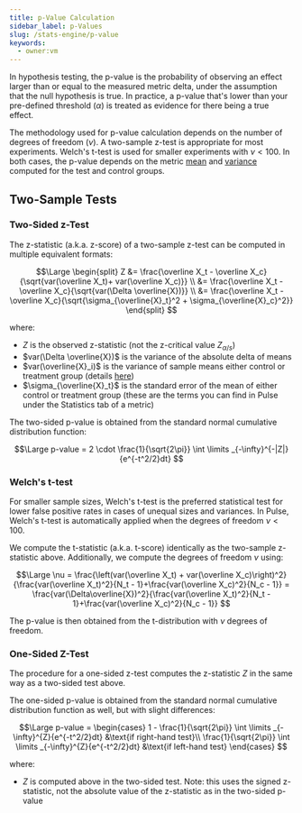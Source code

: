 ```yaml
---
title: p-Value Calculation
sidebar_label: p-Values
slug: /stats-engine/p-value
keywords:
  - owner:vm
---
```


In hypothesis testing, the p-value is the probability of observing an effect larger than or equal to the measured metric delta, under the assumption that the null hypothesis is true.  In practice, a p-value that's lower than your pre-defined threshold ($\alpha$) is treated as evidence for there being a true effect.

The methodology used for p-value calculation depends on the number of degrees of freedom ($\nu$).  A two-sample z-test is appropriate for most experiments.  Welch's t-test is used for smaller experiments with $\nu < 100$.  In both cases, the p-value depends on the metric [mean](/stats-engine/metric-deltas) and [variance](/stats-engine/variance) computed for the test and control groups.

## Two-Sample Tests

### Two-Sided z-Test

The z-statistic (a.k.a. z-score) of a two-sample z-test can be computed in multiple equivalent formats:

$$\Large
\begin{split}
Z &= \frac{\overline X_t - \overline X_c}{\sqrt{var(\overline X_t)+ var(\overline X_c)}} \\
&= \frac{\overline X_t - \overline X_c}{\sqrt{var(\Delta \overline{X})}} \\
&= \frac{\overline X_t - \overline X_c}{\sqrt{\sigma_{\overline{X}_t}^2 + \sigma_{\overline{X}_c}^2}}
\end{split}
$$

where:

- $Z$ is the observed z-statistic (not the z-critical value $Z_{\alpha/s}$)
- $var(\Delta \overline{X})$ is the variance of the absolute delta of means
- $var(\overline{X}_i)$ is the variance of sample means either control or treatment group (details [here](/stats-engine/variance))
- $\sigma_{\overline{X}_t}$ is the standard error of the mean of either control or treatment group (these are the terms you can find in Pulse under the Statistics tab of a metric)

The two-sided p-value is obtained from the standard normal cumulative distribution function:

$$\Large
p-value = 2 \cdot \frac{1}{\sqrt{2\pi}} \int \limits _{-\infty}^{-|Z|}{e^{-t^2/2}dt}
$$

### Welch's t-test

For smaller sample sizes, Welch's t-test is the preferred statistical test for lower false positive rates in cases of unequal sizes and variances.  In Pulse, Welch's t-test is automatically applied when the degrees of freedom $\nu < 100$.  

We compute the t-statistic (a.k.a. t-score) identically as the two-sample z-statistic above.  Additionally, we compute the degrees of freedom $\nu$ using:

$$\Large
\nu = \frac{\left(var(\overline X_t) + var(\overline X_c)\right)^2}{\frac{var(\overline X_t)^2}{N_t - 1}+\frac{var(\overline X_c)^2}{N_c - 1}}
= \frac{var(\Delta\overline{X})^2}{\frac{var(\overline X_t)^2}{N_t - 1}+\frac{var(\overline X_c)^2}{N_c - 1}}
$$

The p-value is then obtained from the t-distribution with $\nu$ degrees of freedom.

### One-Sided Z-Test

The procedure for a one-sided z-test computes the z-statistic $Z$ in the same way as a two-sided test above.

The one-sided p-value is obtained from the standard normal cumulative distribution function as well, but with slight differences:

$$\Large
p-value =
\begin{cases} 1 - \frac{1}{\sqrt{2\pi}} \int \limits _{-\infty}^{Z}{e^{-t^2/2}dt} &\text{if right-hand test}\\
\frac{1}{\sqrt{2\pi}} \int \limits _{-\infty}^{Z}{e^{-t^2/2}dt} &\text{if left-hand test}
\end{cases}
$$

where:

- $Z$ is computed above in the two-sided test. Note: this uses the signed z-statistic, not the absolute value of the z-statistic as in the two-sided p-value